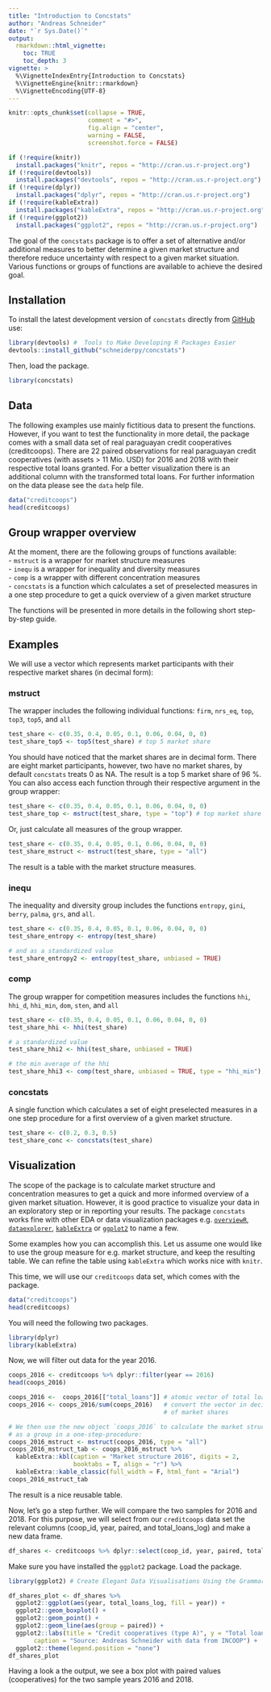 ```yaml
---
title: "Introduction to Concstats"
author: "Andreas Schneider"
date: "`r Sys.Date()`"
output: 
  rmarkdown::html_vignette:
    toc: TRUE
    toc_depth: 3
vignette: >
  %\VignetteIndexEntry{Introduction to Concstats}
  %\VignetteEngine{knitr::rmarkdown}
  %\VignetteEncoding{UTF-8}
---
```


```r
knitr::opts_chunk$set(collapse = TRUE,
                      comment = "#>",
                      fig.align = "center",
                      warning = FALSE,
                      screenshot.force = FALSE)
```


```R
if (!require(knitr))
  install.packages("knitr", repos = "http://cran.us.r-project.org")
if (!require(devtools))
  install.packages("devtools", repos = "http://cran.us.r-project.org")
if (!require(dplyr))
  install.packages("dplyr", repos = "http://cran.us.r-project.org")
if (!require(kableExtra))
  install.packages("kableExtra", repos = "http://cran.us.r-project.org")
if (!require(ggplot2))
  install.packages("ggplot2", repos = "http://cran.us.r-project.org")
```

The goal of the ``concstats`` package is to offer a set of alternative and/or
additional measures to better determine a given market structure and therefore
reduce uncertainty with respect to a given market situation. Various functions
or groups of functions are available to achieve the desired goal. 

## Installation
To install the latest development version of `concstats` directly from [GitHub](https://github.com/schneiderpy/concstats) use: 

```r
library(devtools) #  Tools to Make Developing R Packages Easier 
devtools::install_github("schneiderpy/concstats")
```

Then, load the package.
```r
library(concstats)
```

## Data
The following examples use mainly fictitious data to present the functions.
However, if you want to test the functionality in more detail, the package comes
with a small data set of real paraguayan credit cooperatives (creditcoops). There
are 22 paired observations for real paraguayan credit cooperatives 
(with assets > 11 Mio. USD) for 2016 and 2018 with their respective total loans 
granted. For a better visualization there is an additional column with the 
transformed total loans. For further information on the data please see the
`data` help file.

```r
data("creditcoops")
head(creditcoops)
```

## Group wrapper overview
At the moment, there are the following groups of functions available:    
- `mstruct` is a wrapper for market structure measures    
- `inequ` is a wrapper for inequality and diversity measures    
- `comp` is a wrapper with different concentration measures    
- `concstats` is a function which calculates a set of preselected measures in a 
    one step procedure to get a quick overview of a given market structure    

The functions will be presented in more details in the following short
step-by-step guide. 

## Examples
We will use a vector which represents market participants with their respective 
market shares (in decimal form): 

### mstruct
The wrapper includes the following individual functions: ```firm```, ```nrs_eq```,
```top```, ```top3```, ```top5```, and ```all```
```r
test_share <- c(0.35, 0.4, 0.05, 0.1, 0.06, 0.04, 0, 0)
test_share_top5 <- top5(test_share) # top 5 market share
```
You should have noticed that the market shares are in decimal form. There are 
eight market participants, however, two have no market shares, by default 
```concstats``` treats 0 as NA. The result is a top 5 market share of 96 %.
You can also access each function through their respective argument in the 
group wrapper:

```r
test_share <- c(0.35, 0.4, 0.05, 0.1, 0.06, 0.04, 0, 0)
test_share_top <- mstruct(test_share, type = "top") # top market share
```

Or, just calculate all measures of the group wrapper.
```r
test_share <- c(0.35, 0.4, 0.05, 0.1, 0.06, 0.04, 0, 0)
test_share_mstruct <- mstruct(test_share, type = "all")
```

The result is a table with the market structure measures.

### inequ
The inequality and diversity group includes the functions ```entropy```, 
```gini```, ```berry```, ```palma```, ```grs```, and ```all```.

```r
test_share <- c(0.35, 0.4, 0.05, 0.1, 0.06, 0.04, 0, 0)
test_share_entropy <- entropy(test_share)

# and as a standardized value
test_share_entropy2 <- entropy(test_share, unbiased = TRUE)
```

### comp
The group wrapper for competition measures includes the functions ```hhi```, 
```hhi_d```, ```hhi_min```, ```dom```, ```sten```, and ```all```

```r
test_share <- c(0.35, 0.4, 0.05, 0.1, 0.06, 0.04, 0, 0)
test_share_hhi <- hhi(test_share)

# a standardized value
test_share_hhi2 <- hhi(test_share, unbiased = TRUE)

# the min average of the hhi
test_share_hhi3 <- comp(test_share, unbiased = TRUE, type = "hhi_min")
```

### concstats
A single function which calculates a set of eight preselected measures in a 
one step procedure for a first overview of a given market structure.

```r
test_share <- c(0.2, 0.3, 0.5)
test_share_conc <- concstats(test_share)
```

## Visualization
The scope of the package is to calculate market structure and concentration 
measures to get a quick and more informed overview of a given market situation.
However, it is good practice to visualize your data in an exploratory step or in
reporting your results. The package ```concstats``` works fine with other EDA or 
data visualization packages e.g. [```overviewR```](https://CRAN.R-project.org/package=overviewR),
[```dataexplorer```](https://CRAN.R-project.org/package=DataExplorer), [```kableExtra```](https://CRAN.R-project.org/package=kableExtra) or [```ggplot2```](https://CRAN.R-project.org/package=ggplot2) to name a few.

Some examples how you can accomplish this.
Let us assume one would like to use the group measure for e.g. market structure,
and keep the resulting table. We can refine the table using ```kableExtra``` 
which works nice with ```knitr```.

This time, we will use our ```creditcoops``` data set, which comes with the 
package.

```r
data("creditcoops")
head(creditcoops)
```

You will need the following two packages.
```r
library(dplyr)
library(kableExtra)
```

Now, we will filter out data for the year 2016.
```r
coops_2016 <- creditcoops %>% dplyr::filter(year == 2016)
head(coops_2016)

coops_2016 <-  coops_2016[["total_loans"]] # atomic vector of total loans
coops_2016 <- coops_2016/sum(coops_2016)   # convert the vector in decimal form
                                           # of market shares

# We then use the new object `coops_2016` to calculate the market structure measures
# as a group in a one-step-procedure:
coops_2016_mstruct <- mstruct(coops_2016, type = "all")
coops_2016_mstruct_tab <- coops_2016_mstruct %>% 
  kableExtra::kbl(caption = "Market structure 2016", digits = 2,
                  booktabs = T, align = "r") %>% 
  kableExtra::kable_classic(full_width = F, html_font = "Arial")
coops_2016_mstruct_tab
```

The result is a nice reusable table.

Now, let's go a step further. We will compare the two samples for 2016 and 2018.
For this purpose, we will select from our `creditcoops` data set the relevant
columns (coop_id, year, paired, and total_loans_log) and make a new data frame.
```r
df_shares <- creditcoops %>% dplyr::select(coop_id, year, paired, total_loans_log)
```
Make sure you have installed the `ggplot2` package. Load the package.
```r
library(ggplot2) # Create Elegant Data Visualisations Using the Grammar of Graphics
```

```r
df_shares_plot <- df_shares %>%
  ggplot2::ggplot(aes(year, total_loans_log, fill = year)) +
  ggplot2::geom_boxplot() +
  ggplot2::geom_point() +
  ggplot2::geom_line(aes(group = paired)) +
  ggplot2::labs(title = "Credit cooperatives (type A)", y = "Total loans (log)",
       caption = "Source: Andreas Schneider with data from INCOOP") +
  ggplot2::theme(legend.position = "none")
df_shares_plot
```

Having a look a the output, we see a box plot with paired values (cooperatives)
for the two sample years 2016 and 2018.


